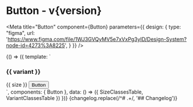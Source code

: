 

<h1>Button<span className="text-lg font-normal"> - v{version}</span></h1>

<Meta title="Button" component={Button} parameters={{
    design: {
      type: "figma",
      url: 'https://www.figma.com/file/1WJ3GVQyMV5e7xVxPg3yID/Design-System?node-id=4273%3A8225',
    }
  }} />

<Canvas>
  <Story name="Button">
    {() => ({
      template: `<div>
        <div class="flex items-center border-b-1 border-gray-100 hover:bg-orange-50" v-for="(_, variant) of VariantClassesTable" :key="variant"> 
          <h3 className="w-30 text-right">{{ variant }}</h3>
          <div class="w-90 h-20 flex items-center justify-center" v-for="(_, size) of SizeClassesTable" :key="size">
            <span class="text-gray-500 text-sm mr-4">{{ size }}</span>
            <Button :variant="variant" :size="size" class="m-16px">
              Button
            </Button>
          </div>
        </div>
      </div>`,
      components: { Button },
      data: () => ({
        SizeClassesTable,
        VariantClassesTable
      })
    })}
  </Story>
</Canvas>

<ArgsTable />

<Description>
  {changelog.replace(/^# .+/, '## Changelog')}
</Description>
